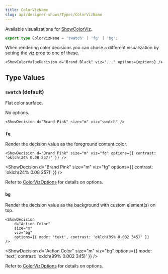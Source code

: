 ```yaml
---
title: ColorVizName
slug: api/designer-shows/Types/ColorVizName
---
```



Available visualizations for [ShowColorViz](/integrations/Astro/Composable/Visualizations/#showsizeviz).

```ts
export type ColorVizName = 'swatch' | 'fg' | 'bg';
```

When rendering color decisions you can chose a different visualization by setting the [viz prop](/integrations/Astro/Props#-viz-true-boolean--string) to one of these.

```mdx
<ShowColorValueDecision d="Brand Black" viz="..." options={options} />
```

## Type Values

### `swatch` (default)

Flat color surface.

No options.

```mdx
<ShowDecision d="Brand Pink" size="m" viz="swatch" />
```

<ShowDecision d="Brand Pink" size="m" viz="swatch" />

### `fg`

Render the decision value as the foreground content color.

```mdx
<ShowDecision d="Brand Pink" size="m" viz="fg" options={{ contrast: 'oklch(24% 0.08 257)' }} />
```

<ShowDecision d="Brand Pink" size="m" viz="fg" options={{ contrast: 'oklch(24% 0.08 257)' }} />

Refer to [ColorVizOptions](/api/designer-shows/Types/ColorVizOptions/) for details on options.

### `bg`

Render the decision value as the background with custom element(s) on top.

```mdx
<ShowDecision
    d="Action Color"
    size="m"
    viz="bg"
    options={{ mode: 'text', contrast: 'oklch(99% 0.002 345)' }}
/>
```

<ShowDecision
    d="Action Color"
    size="m"
    viz="bg"
    options={{ mode: 'text', contrast: 'oklch(99% 0.002 345)' }}
/>

Refer to [ColorVizOptions](/api/designer-shows/Types/ColorVizOptions/) for details on options.
